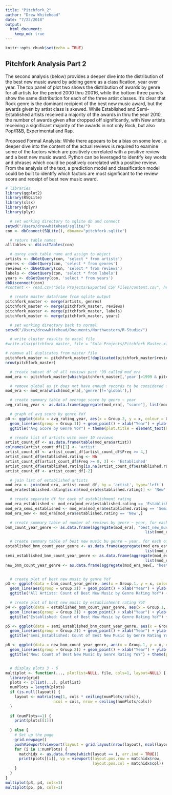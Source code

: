 ```yaml
---
title: "Pitchfork_2"
author: "Drew Whitehead"
date: "7/22/2018"
output: 
  html_document:
    keep_md: true
---
```


```r
knitr::opts_chunk$set(echo = TRUE)
```

## Pitchfork Analysis Part 2

The second analysis (below) provides a deeper dive into the distribution of the best new music award by adding genre as a classification, year over year. The top panel of plot two shows the distribution of awards by genre for all artists for the period 2000 thru 20016, while the bottom three panels show the same distribution for each of the three artist classes. It’s clear that Rock genre is the dominant recipient of the best new music award, but the awards given by artist class is skewed. While Established and Semi-Established artists received a majority of the awards in thru the year 2010, the number of awards given after dropped off significantly, with New artists receiving a significant majority of the awards in not only Rock, but also Pop/R&B, Experimental and Rap.

Proposed Formal Analysis:
While there appears to be a bias on some level, a deeper dive into the content of the actual reviews is required to examine some of the factors which are positively correlated with a positive review and a best new music award. Python can be leveraged to identify key words and phrases which could be positively correlated with a positive review. From the analysis of the text, a prediction model and classification model could be built to identify which factors are most significant to the review score and receipt of best new music award.


```r
# libraries
library(ggplot2)
library(RSQLite)
library(xlsx)
library(dplyr)
library(plyr)

  # set working directory to sqlite db and connect
setwd("/Users/drewwhitehead/sqlite/")
con <- dbConnect(SQLite(), dbname="pitchfork.sqlite")

  # return table names
alltables <- dbListTables(con)

  # qurey each table name and assign to object
artists <- dbGetQuery(con, 'select * from artists')
genres <- dbGetQuery(con, 'select * from genres')
reviews <- dbGetQuery(con, 'select * from reviews')
labels <- dbGetQuery(con, 'select * from labels')
years <- dbGetQuery(con, 'select * from years')
dbDisconnect(con)
#content <- read.csv("Solo Projects/Exported CSV Files/content.csv", header = T)

  # create master dataframe from sqlite output
pitchfork_master <- merge(artists, genres)
pitchfork_master <- merge(pitchfork_master, reviews)
pitchfork_master <- merge(pitchfork_master, labels)
pitchfork_master <- merge(pitchfork_master, years)

  # set working directory back to normal
setwd("/Users/drewwhitehead/Documents/Northwestern/R-Studio/")

  # write cluster results to excel file
#write.xlsx(pitchfork_master, file = "Solo Projects/Pitchfork Master.xlsx")

# remove all duplicates from master file
pitchfork_master <- pitchfork_master[!duplicated(pitchfork_master$reviewid),]
nrow(pitchfork_master)

  # create subset df of all reviews past '99 called mod_era
mod_era <- pitchfork_master[which(pitchfork_master[,'year']>1999 & pitchfork_master[,'year']<2017),]

  # remove global as it does not have enough records to be considered for average
mod_era <- mod_era[which(mod_era[,'genre']!='global'),]

  # create summary table of average score by genre ~ year
avg_rating_year <- as.data.frame(aggregate(mod_era[, "score"], list(mod_era$genre, mod_era$year), mean))

  # graph of avg score by genre YoY
p0 <- ggplot(data = avg_rating_year, aes(x = Group.2, y = x, colour = Group.1)) +       
  geom_line(aes(group = Group.1)) + geom_point() + xlab("Year") + ylab("Score") + 
  ggtitle("Avg Score by Genre YoY") + theme(plot.title = element_text(hjust = 0.5))

  # create list of artists with over 10 reviews
artist_count_df <- as.data.frame(table(mod_era$artist))
colnames(artist_count_df)[1] <- 'artist'
artist_count_df <- artist_count_df[artist_count_df$Freq >= 4,]
artist_count_df$established.rating <- NA
artist_count_df[artist_count_df$Freq >= 8, 3] <- 'Established'
artist_count_df$established.rating[is.na(artist_count_df$established.rating)] <- 'Semi-Established'
artist_count_df <- artist_count_df[-2]

  # join list of established artists
mod_era <- join(mod_era, artist_count_df, by = 'artist', type='left')
mod_era$established.rating[is.na(mod_era$established.rating)] <- 'New'

  # create separate df for each of establishment rating
mod_era_established <- mod_era[mod_era$established.rating == 'Established',]
mod_era_semi_established <- mod_era[mod_era$established.rating == 'Semi-Established',]
mod_era_new <- mod_era[mod_era$established.rating == 'New',]

  # create summary table of number of reviews by genre ~ year, for each of the establishment rating datasets
bnm_count_year_genre <- as.data.frame(aggregate(mod_era[, "best_new_music"], 
                                                             list(mod_era$year, mod_era$genre), sum))

  # create summary table of best new music bu genre ~ year, for each of the establishment rating datasets
established_bnm_count_year_genre <- as.data.frame(aggregate(mod_era_established[, "best_new_music"], 
                                                             list(mod_era_established$year, mod_era_established$genre), sum))
semi_established_bnm_count_year_genre <- as.data.frame(aggregate(mod_era_semi_established[, "best_new_music"], 
                                                             list(mod_era_semi_established$year, mod_era_semi_established$genre), sum))
new_bnm_count_year_genre <- as.data.frame(aggregate(mod_era_new[, "best_new_music"], list(mod_era_new$year, mod_era_new$genre), sum))


  # create plot of best new music by genre YoY
p3 <- ggplot(data = bnm_count_year_genre, aes(x = Group.1, y = x, colour = Group.2)) +       
  geom_line(aes(group = Group.2)) + geom_point() + xlab("Year") + ylab("Count of Reviews") + 
  ggtitle("All Artists: Count of Best New Music by Genre Rating YoY") + theme(plot.title = element_text(hjust = 0.5))

  # create plot of best new music by establishment rating YoY
p4 <- ggplot(data = established_bnm_count_year_genre, aes(x = Group.1, y = x, colour = Group.2)) +       
  geom_line(aes(group = Group.2)) + geom_point() + xlab("Year") + ylab("Count of Best New Music") + 
  ggtitle("Established: Count of Best New Music by Genre Rating YoY") + theme(plot.title = element_text(hjust = 0.5))

p5 <- ggplot(data = semi_established_bnm_count_year_genre, aes(x = Group.1, y = x, colour = Group.2)) +       
  geom_line(aes(group = Group.2)) + geom_point() + xlab("Year") + ylab("Count of Best New Music") + 
  ggtitle("Semi_Established: Count of Best New Music by Genre Rating YoY") + theme(plot.title = element_text(hjust = 0.5))

p6 <- ggplot(data = new_bnm_count_year_genre, aes(x = Group.1, y = x, colour = Group.2)) +       
  geom_line(aes(group = Group.2)) + geom_point() + xlab("Year") + ylab("Count of Best New Music") + 
  ggtitle("New: Count of Best New Music by Genre Rating YoY") + theme(plot.title = element_text(hjust = 0.5))


  # display plots 3 - 6
multiplot <- function(..., plotlist=NULL, file, cols=1, layout=NULL) {
  library(grid)
  plots <- c(list(...), plotlist)
  numPlots = length(plots)
  if (is.null(layout)) {
    layout <- matrix(seq(1, cols * ceiling(numPlots/cols)),
                     ncol = cols, nrow = ceiling(numPlots/cols))
  }
  
  if (numPlots==1) {
    print(plots[[1]])
    
  } else {
    # Set up the page
    grid.newpage()
    pushViewport(viewport(layout = grid.layout(nrow(layout), ncol(layout))))
    for (i in 1:numPlots) {
      matchidx <- as.data.frame(which(layout == i, arr.ind = TRUE))
      print(plots[[i]], vp = viewport(layout.pos.row = matchidx$row,
                                      layout.pos.col = matchidx$col))
    }
  }
}
multiplot(p3, p4, cols=1)
multiplot(p5, p6, cols=1)
```
